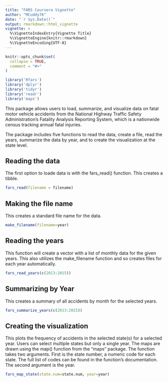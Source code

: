 ```yaml
---
title: "FARS Coursera Vignette"
author: "MCuddy76"
date: "`r Sys.Date()`"
output: rmarkdown::html_vignette
vignette: >
  %\VignetteIndexEntry{Vignette Title}
  %\VignetteEngine{knitr::rmarkdown}
  %\VignetteEncoding{UTF-8}
---
```


```r
knitr::opts_chunk$set(
  collapse = TRUE,
  comment = "#>"
)

library('Rfars')
library('dplyr')
library('tidyr')
library('readr')
library('maps')
```

This package allows users to load, summarize, and visualize data on fatal motor vehicle accidents from the National Highway Traffic Safety Administration's Fatality Analysis Reporting System, which is a nationwide census tracking annual fatal injuries. 

The package includes five functions to read the data, create a file, read the years, summarize the data by year, and to create the visualization at the state level. 

## Reading the data

The first option to loade data is with the fars_read() function. This creates a tibble. 

```r
fars_read(filename = filename)
```

## Making the file name
This creates a standard file name for the data. 

```r
make_filename(filename=year)
```

## Reading the years
This function will create a vector with a list of monthly data for the given years. This also utilizes the make_filename function and so creates files for each year automatically. 

```r
fars_read_years(c(2013:2015))
```

## Summarizing by Year
This creates a summary of all accidents by month for the selected years.

```r
fars_summarize_years(c(2013:2015))
```

## Creating the visualization
This plots the frequency of accidents in the selected state(s) for a selected year. Users can select multiple states but only a single year. The maps are drawn using the map() function from the "maps" package. The function takes two arguments. First is the state number, a numeric code for each state. The full list of codes can be found in the function's documentation. The second argument is the year. 

```r
fars_map_state(state.num=state.num, year=year)
```






